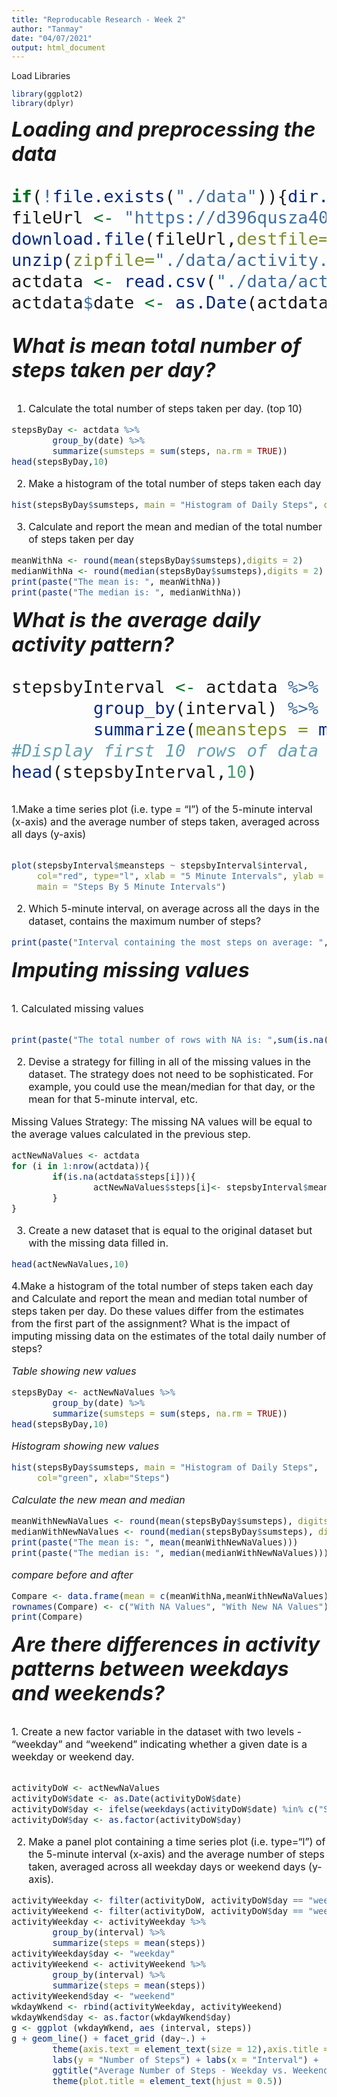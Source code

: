 ---
title: "Reproducable Research - Week 2"
author: "Tanmay"
date: "04/07/2021"
output: html_document
---
Load Libraries
```{r}
library(ggplot2)
library(dplyr)
```



***<font size="6"> Loading and preprocessing the data*** 

```{r}
if(!file.exists("./data")){dir.create("./data")}
fileUrl <- "https://d396qusza40orc.cloudfront.net/repdata%2Fdata%2Factivity.zip"
download.file(fileUrl,destfile="./data/activity.zip")
unzip(zipfile="./data/activity.zip",exdir="./data")
actdata <- read.csv("./data/activity.csv")
actdata$date <- as.Date(actdata$date)
```


***<font size="6">What is mean total number of steps taken per day? <font size="3">***

1. Calculate the total number of steps taken per day. (top 10)


```{r,echo=TRUE}
stepsByDay <- actdata %>%
        group_by(date) %>%
        summarize(sumsteps = sum(steps, na.rm = TRUE)) 
head(stepsByDay,10)
```


2. Make a histogram of the total number of steps taken each day


```{r,echo=TRUE}
hist(stepsByDay$sumsteps, main = "Histogram of Daily Steps", col="blue", xlab="Steps", ylim = c(0,40))
```


3. Calculate and report the mean and median of the total number of steps taken per day


```{r,echo=TRUE}
meanWithNa <- round(mean(stepsByDay$sumsteps),digits = 2)
medianWithNa <- round(median(stepsByDay$sumsteps),digits = 2)
print(paste("The mean is: ", meanWithNa))
print(paste("The median is: ", medianWithNa))
```


***<font size="6">What is the average daily activity pattern?***


```{r,echo=TRUE}
stepsbyInterval <- actdata %>%
        group_by(interval) %>%
        summarize(meansteps = mean(steps, na.rm = TRUE)) 
#Display first 10 rows of data
head(stepsbyInterval,10)
```



<font size="3"> 1.Make a time series plot (i.e. \color{red}{\verb|type = "l"|}type = "l") of the 5-minute interval (x-axis) and the average number of steps taken, averaged across all days (y-axis)

```{r,echo=TRUE}
plot(stepsbyInterval$meansteps ~ stepsbyInterval$interval,
     col="red", type="l", xlab = "5 Minute Intervals", ylab = "Average Number of Steps",
     main = "Steps By 5 Minute Intervals")
```


2. Which 5-minute interval, on average across all the days in the dataset, contains the maximum number of steps?

```{r,echo=TRUE}
print(paste("Interval containing the most steps on average: ",stepsbyInterval$interval[which.max(stepsbyInterval$meansteps)]))
```


***<font size="6">Imputing missing values***


<font size="3">1. Calculated missing values

```{r,echo=TRUE}
print(paste("The total number of rows with NA is: ",sum(is.na(actdata$steps))))
```


2. Devise a strategy for filling in all of the missing values in the dataset. The strategy does not need to be sophisticated. For example, you could use the mean/median for that day, or the mean for that 5-minute interval, etc.

Missing Values Strategy: The missing NA values will be equal to the average values calculated in the previous step.

```{r,echo=TRUE}
actNewNaValues <- actdata  
for (i in 1:nrow(actdata)){
        if(is.na(actdata$steps[i])){
                actNewNaValues$steps[i]<- stepsbyInterval$meansteps[actNewNaValues$interval[i] == stepsbyInterval$interval]
        }
}
```


3. Create a new dataset that is equal to the original dataset but with the missing data filled in.

```{r,echo=TRUE}
head(actNewNaValues,10)
```

4.Make a histogram of the total number of steps taken each day and Calculate and report the mean and median total number of steps taken per day. Do these values differ from the estimates from the first part of the assignment? What is the impact of imputing missing data on the estimates of the total daily number of steps?

*Table showing new values*

```{r,echo=TRUE}
stepsByDay <- actNewNaValues %>%
        group_by(date) %>%
        summarize(sumsteps = sum(steps, na.rm = TRUE)) 
head(stepsByDay,10)
```

*Histogram showing new values*

```{r,echo=TRUE}
hist(stepsByDay$sumsteps, main = "Histogram of Daily Steps", 
     col="green", xlab="Steps")
```

*Calculate the new mean and median*

```{r,echo=TRUE}
meanWithNewNaValues <- round(mean(stepsByDay$sumsteps), digits = 2)
medianWithNewNaValues <- round(median(stepsByDay$sumsteps), digits = 2)
print(paste("The mean is: ", mean(meanWithNewNaValues)))
print(paste("The median is: ", median(medianWithNewNaValues)))
```

*compare before and after*

```{r,echo=TRUE}
Compare <- data.frame(mean = c(meanWithNa,meanWithNewNaValues),median = c(medianWithNa, medianWithNewNaValues))
rownames(Compare) <- c("With NA Values", "With New NA Values")
print(Compare)
```


***<font size="6">Are there differences in activity patterns between weekdays and weekends?***

<font size="3">1. Create a new factor variable in the dataset with two levels - “weekday” and “weekend” indicating whether a given date is a weekday or weekend day.

```{r,echo=TRUE}
activityDoW <- actNewNaValues
activityDoW$date <- as.Date(activityDoW$date)
activityDoW$day <- ifelse(weekdays(activityDoW$date) %in% c("Saturday", "Sunday"), "weekend", "weekday")
activityDoW$day <- as.factor(activityDoW$day)
```

2. Make a panel plot containing a time series plot (i.e. type=“l”) of the 5-minute interval (x-axis) and the average number of steps taken, averaged across all weekday days or weekend days (y-axis).

```{r,echo=TRUE}
activityWeekday <- filter(activityDoW, activityDoW$day == "weekday")
activityWeekend <- filter(activityDoW, activityDoW$day == "weekend")
activityWeekday <- activityWeekday %>%
        group_by(interval) %>%
        summarize(steps = mean(steps)) 
activityWeekday$day <- "weekday"
activityWeekend <- activityWeekend %>%
        group_by(interval) %>%
        summarize(steps = mean(steps)) 
activityWeekend$day <- "weekend"
wkdayWkend <- rbind(activityWeekday, activityWeekend)
wkdayWkend$day <- as.factor(wkdayWkend$day)
g <- ggplot (wkdayWkend, aes (interval, steps))
g + geom_line() + facet_grid (day~.) + 
        theme(axis.text = element_text(size = 12),axis.title = element_text(size = 14)) + 
        labs(y = "Number of Steps") + labs(x = "Interval") + 
        ggtitle("Average Number of Steps - Weekday vs. Weekend") + 
        theme(plot.title = element_text(hjust = 0.5))
```